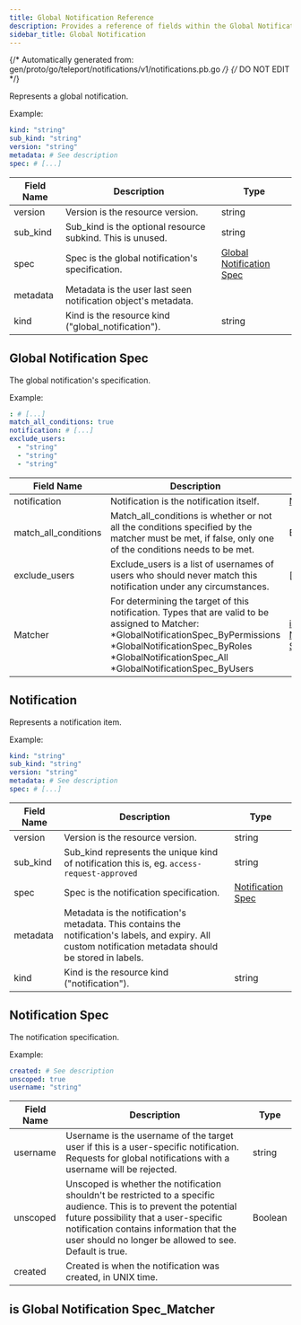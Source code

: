 ```yaml
---
title: Global Notification Reference
description: Provides a reference of fields within the Global Notification resource, which you can manage with tctl.
sidebar_title: Global Notification
---
```

{/* Automatically generated from: gen/proto/go/teleport/notifications/v1/notifications.pb.go */}
{/* DO NOT EDIT */}

Represents a global notification.

Example:

```yaml
kind: "string"
sub_kind: "string"
version: "string"
metadata: # See description
spec: # [...]
```
|Field Name|Description|Type|
|---|---|---|
|version|Version is the resource version.|string|
|sub_kind|Sub_kind is the optional resource subkind. This is unused.|string|
|spec|Spec is the global notification's specification.|[Global Notification Spec](#global-notification-spec)|
|metadata|Metadata is the user last seen notification object's metadata.||
|kind|Kind is the resource kind ("global_notification").|string|

## Global Notification Spec

The global notification's specification.


Example:

```yaml
: # [...]
match_all_conditions: true
notification: # [...]
exclude_users: 
  - "string"
  - "string"
  - "string"
```

|Field Name|Description|Type|
|---|---|---|
|notification|Notification is the notification itself.|[Notification](#notification)|
|match_all_conditions|Match_all_conditions is whether or not all the conditions specified by the matcher must be met, if false, only one of the conditions needs to be met.|Boolean|
|exclude_users|Exclude_users is a list of usernames of users who should never match this notification under any circumstances.|[]string|
|Matcher|For determining the target of this notification.  Types that are valid to be assigned to Matcher:  	*GlobalNotificationSpec_ByPermissions 	*GlobalNotificationSpec_ByRoles 	*GlobalNotificationSpec_All 	*GlobalNotificationSpec_ByUsers|[is Global Notification Spec_Matcher](#is-global-notification-spec_matcher)|

## Notification

Represents a notification item.


Example:

```yaml
kind: "string"
sub_kind: "string"
version: "string"
metadata: # See description
spec: # [...]
```

|Field Name|Description|Type|
|---|---|---|
|version|Version is the resource version.|string|
|sub_kind|Sub_kind represents the unique kind of notification this is, eg. `access-request-approved`|string|
|spec|Spec is the notification specification.|[Notification Spec](#notification-spec)|
|metadata|Metadata is the notification's metadata. This contains the notification's labels, and expiry. All custom notification metadata should be stored in labels.||
|kind|Kind is the resource kind ("notification").|string|

## Notification Spec

The notification specification.


Example:

```yaml
created: # See description
unscoped: true
username: "string"
```

|Field Name|Description|Type|
|---|---|---|
|username|Username is the username of the target user if this is a user-specific notification. Requests for global notifications with a username will be rejected.|string|
|unscoped|Unscoped is whether the notification shouldn't be restricted to a specific audience. This is to prevent the potential future possibility that a user-specific notification contains information that the user should no longer be allowed to see. Default is true.|Boolean|
|created|Created is when the notification was created, in UNIX time.||

## is Global Notification Spec_Matcher




